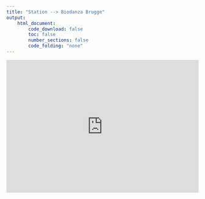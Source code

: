 ```yaml
---
title: "Station --> Biodanza Brugge"
output:
    html_document:
        code_download: false
        toc: false
        number_sections: false
        code_folding: "none"
---
```


<div style="position: relative;width: 100%;height: 0;padding-bottom: 69.25%;">
<iframe src="https://www.google.com/maps/d/u/1/embed?mid=15ZIY0on2-RIhzci8kTkK-rimoo9M9Vce&ehbc=2E312F" frameborder="0" scrolling="no" marginheight="0" marginwidth="0" style=" position:absolute;top: 0;left: 0;width: 100%;height: 100%;">
</iframe>
</div>
